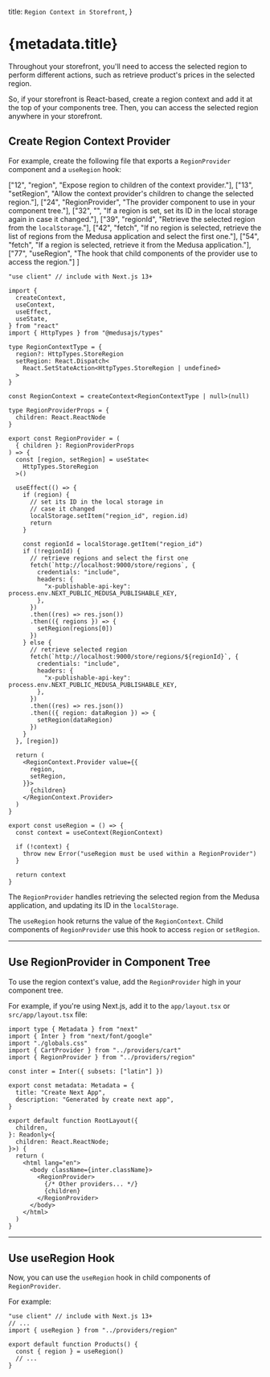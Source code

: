 
  title: `Region Context in Storefront`,
}

# {metadata.title}

Throughout your storefront, you'll need to access the selected region to perform different actions, such as retrieve product's prices in the selected region.

So, if your storefront is React-based, create a region context and add it at the top of your components tree. Then, you can access the selected region anywhere in your storefront.

## Create Region Context Provider

For example, create the following file that exports a `RegionProvider` component and a `useRegion` hook:

  ["12", "region", "Expose region to children of the context provider."],
  ["13", "setRegion", "Allow the context provider's children to change the selected region."],
  ["24", "RegionProvider", "The provider component to use in your component tree."],
  ["32", "", "If a region is set, set its ID in the local storage again in case it changed."],
  ["39", "regionId", "Retrieve the selected region from the `localStorage`."],
  ["42", "fetch", "If no region is selected, retrieve the list of regions from the Medusa application and select the first one."],
  ["54", "fetch", "If a region is selected, retrieve it from the Medusa application."],
  ["77", "useRegion", "The hook that child components of the provider use to access the region."]
]

```tsx highlights={highlights}
"use client" // include with Next.js 13+

import { 
  createContext, 
  useContext, 
  useEffect, 
  useState,
} from "react"
import { HttpTypes } from "@medusajs/types"

type RegionContextType = {
  region?: HttpTypes.StoreRegion
  setRegion: React.Dispatch<
    React.SetStateAction<HttpTypes.StoreRegion | undefined>
  >
}

const RegionContext = createContext<RegionContextType | null>(null)

type RegionProviderProps = {
  children: React.ReactNode
}

export const RegionProvider = (
  { children }: RegionProviderProps
) => {
  const [region, setRegion] = useState<
    HttpTypes.StoreRegion
  >()

  useEffect(() => {
    if (region) {
      // set its ID in the local storage in
      // case it changed
      localStorage.setItem("region_id", region.id)
      return
    }

    const regionId = localStorage.getItem("region_id")
    if (!regionId) {
      // retrieve regions and select the first one
      fetch(`http://localhost:9000/store/regions`, {
        credentials: "include",
        headers: {
          "x-publishable-api-key": process.env.NEXT_PUBLIC_MEDUSA_PUBLISHABLE_KEY,
        },
      })
      .then((res) => res.json())
      .then(({ regions }) => {
        setRegion(regions[0])
      })
    } else {
      // retrieve selected region
      fetch(`http://localhost:9000/store/regions/${regionId}`, {
        credentials: "include",
        headers: {
          "x-publishable-api-key": process.env.NEXT_PUBLIC_MEDUSA_PUBLISHABLE_KEY,
        },
      })
      .then((res) => res.json())
      .then(({ region: dataRegion }) => {
        setRegion(dataRegion)
      })
    }
  }, [region])

  return (
    <RegionContext.Provider value={{
      region,
      setRegion,
    }}>
      {children}
    </RegionContext.Provider>
  )
}

export const useRegion = () => {
  const context = useContext(RegionContext)

  if (!context) {
    throw new Error("useRegion must be used within a RegionProvider")
  }

  return context
}
```

The `RegionProvider` handles retrieving the selected region from the Medusa application, and updating its ID in the `localStorage`.

The `useRegion` hook returns the value of the `RegionContext`. Child components of `RegionProvider` use this hook to access `region` or `setRegion`.

---

## Use RegionProvider in Component Tree

To use the region context's value, add the `RegionProvider` high in your component tree.

For example, if you're using Next.js, add it to the `app/layout.tsx` or `src/app/layout.tsx` file:

```tsx title="app/layout.tsx" collapsibleLines="1-14" highlights={[["22"]]}
import type { Metadata } from "next"
import { Inter } from "next/font/google"
import "./globals.css"
import { CartProvider } from "../providers/cart"
import { RegionProvider } from "../providers/region"

const inter = Inter({ subsets: ["latin"] })

export const metadata: Metadata = {
  title: "Create Next App",
  description: "Generated by create next app",
}

export default function RootLayout({
  children,
}: Readonly<{
  children: React.ReactNode;
}>) {
  return (
    <html lang="en">
      <body className={inter.className}>
        <RegionProvider>
          {/* Other providers... */}
          {children}
        </RegionProvider>
      </body>
    </html>
  )
}
```

---

## Use useRegion Hook

Now, you can use the `useRegion` hook in child components of `RegionProvider`.

For example:

```tsx
"use client" // include with Next.js 13+
// ...
import { useRegion } from "../providers/region"

export default function Products() {
  const { region } = useRegion()
  // ...
}
```
